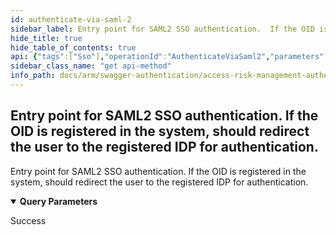 ```yaml
---
id: authenticate-via-saml-2
sidebar_label: Entry point for SAML2 SSO authentication.  If the OID is registered in the system, should redirect  the user to the registered IDP for authentication.
hide_title: true
hide_table_of_contents: true
api: {"tags":["Sso"],"operationId":"AuthenticateViaSaml2","parameters":[{"name":"oid","in":"query","description":"The object id of the SSO client.  For example, if the SSO client hits https://foo.erpmaestro.com/sso,              the oid would be \"foo\".","required":true,"schema":{"type":"string"}},{"name":"redirectUrl","in":"query","description":"","required":true,"schema":{"type":"string"}}],"responses":{"200":{"description":"Success"}},"description":"Entry point for SAML2 SSO authentication.  If the OID is registered in the system, should redirect  the user to the registered IDP for authentication.","method":"get","path":"/api/sso/saml2","info":{"version":"1.0","title":"Access Risk Management Authentication Services"},"postman":{"name":"Entry point for SAML2 SSO authentication.  If the OID is registered in the system, should redirect  the user to the registered IDP for authentication.","description":{"type":"text/plain"},"url":{"path":["api","sso","saml2"],"host":["{{baseUrl}}"],"query":[{"disabled":false,"description":{"content":"(Required) The object id of the SSO client.  For example, if the SSO client hits https://foo.erpmaestro.com/sso,              the oid would be \"foo\".","type":"text/plain"},"key":"oid","value":""},{"disabled":false,"description":{"content":"(Required) ","type":"text/plain"},"key":"redirectUrl","value":""}],"variable":[]},"method":"GET"}}
sidebar_class_name: "get api-method"
info_path: docs/arm/swagger-authentication/access-risk-management-authentication-services
---
```



## Entry point for SAML2 SSO authentication.  If the OID is registered in the system, should redirect  the user to the registered IDP for authentication.



Entry point for SAML2 SSO authentication.  If the OID is registered in the system, should redirect  the user to the registered IDP for authentication.

<details style={{"marginBottom":"1rem"}} data-collapsed={false} open={true}><summary style={{}}><strong>Query Parameters</strong></summary><div><ul><ParamsItem className={"paramsItem"} param={{"name":"oid","in":"query","description":"The object id of the SSO client.  For example, if the SSO client hits https://foo.erpmaestro.com/sso,              the oid would be \"foo\".","required":true,"schema":{"type":"string"}}}></ParamsItem><ParamsItem className={"paramsItem"} param={{"name":"redirectUrl","in":"query","description":"","required":true,"schema":{"type":"string"}}}></ParamsItem></ul></div></details><div><ApiTabs><TabItem label={"200"} value={"200"}><div>

Success

</div><div></div></TabItem></ApiTabs></div>
      